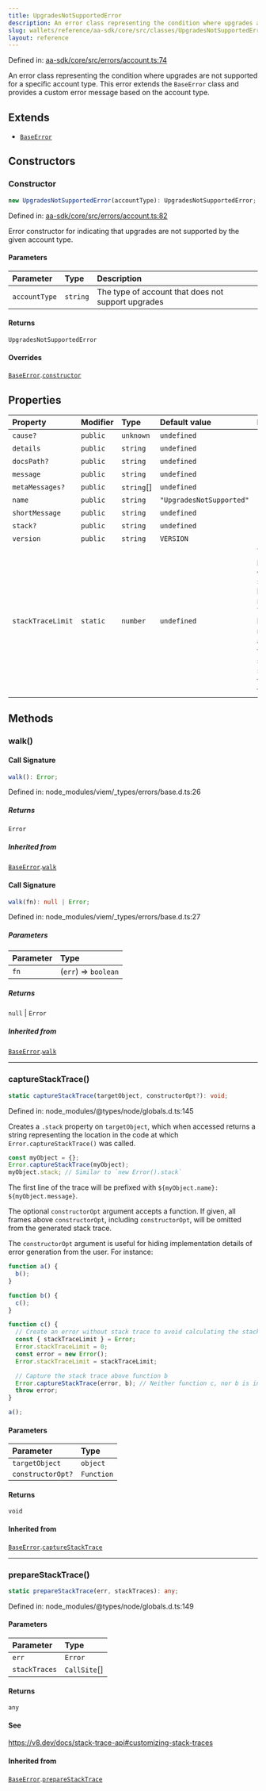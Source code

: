 ```yaml
---
title: UpgradesNotSupportedError
description: An error class representing the condition where upgrades are not supported for a specific account type. This error extends the `BaseError` class and provides a custom error message based on the account type.
slug: wallets/reference/aa-sdk/core/src/classes/UpgradesNotSupportedError
layout: reference
---
```


Defined in: [aa-sdk/core/src/errors/account.ts:74](https://github.com/alchemyplatform/aa-sdk/blob/49e74eee8606f480b200b4612d00d950da8a8742/aa-sdk/core/src/errors/account.ts#L74)

An error class representing the condition where upgrades are not supported for a specific account type. This error extends the `BaseError` class and provides a custom error message based on the account type.

## Extends

- [`BaseError`](BaseError.mdx)

## Constructors

### Constructor

```ts
new UpgradesNotSupportedError(accountType): UpgradesNotSupportedError;
```

Defined in: [aa-sdk/core/src/errors/account.ts:82](https://github.com/alchemyplatform/aa-sdk/blob/49e74eee8606f480b200b4612d00d950da8a8742/aa-sdk/core/src/errors/account.ts#L82)

Error constructor for indicating that upgrades are not supported by the given account type.

#### Parameters

| Parameter     | Type     | Description                                        |
| :------------ | :------- | :------------------------------------------------- |
| `accountType` | `string` | The type of account that does not support upgrades |

#### Returns

`UpgradesNotSupportedError`

#### Overrides

[`BaseError`](BaseError.mdx).[`constructor`](BaseError.mdx#constructor)

## Properties

| Property                                     | Modifier | Type        | Default value            | Description                                                                                                                                                                                                                                                                                                                                                                                                                                       | Overrides                                                                                                 | Inherited from                                                                  | Defined in                                                                                                                                                            |
| :------------------------------------------- | :------- | :---------- | :----------------------- | :------------------------------------------------------------------------------------------------------------------------------------------------------------------------------------------------------------------------------------------------------------------------------------------------------------------------------------------------------------------------------------------------------------------------------------------------ | :-------------------------------------------------------------------------------------------------------- | :------------------------------------------------------------------------------ | :-------------------------------------------------------------------------------------------------------------------------------------------------------------------- |
| <a id="cause" /> `cause?`                    | `public` | `unknown`   | `undefined`              | -                                                                                                                                                                                                                                                                                                                                                                                                                                                 | -                                                                                                         | [`BaseError`](BaseError.mdx).[`cause`](BaseError.mdx#cause)                     | node_modules/typescript/lib/lib.es2022.error.d.ts:26                                                                                                                  |
| <a id="details" /> `details`                 | `public` | `string`    | `undefined`              | -                                                                                                                                                                                                                                                                                                                                                                                                                                                 | -                                                                                                         | [`BaseError`](BaseError.mdx).[`details`](BaseError.mdx#details)                 | node_modules/viem/\_types/errors/base.d.ts:19                                                                                                                         |
| <a id="docspath" /> `docsPath?`              | `public` | `string`    | `undefined`              | -                                                                                                                                                                                                                                                                                                                                                                                                                                                 | -                                                                                                         | [`BaseError`](BaseError.mdx).[`docsPath`](BaseError.mdx#docspath)               | node_modules/viem/\_types/errors/base.d.ts:20                                                                                                                         |
| <a id="message" /> `message`                 | `public` | `string`    | `undefined`              | -                                                                                                                                                                                                                                                                                                                                                                                                                                                 | -                                                                                                         | [`BaseError`](BaseError.mdx).[`message`](BaseError.mdx#message)                 | node_modules/typescript/lib/lib.es5.d.ts:1077                                                                                                                         |
| <a id="metamessages" /> `metaMessages?`      | `public` | `string`\[] | `undefined`              | -                                                                                                                                                                                                                                                                                                                                                                                                                                                 | -                                                                                                         | [`BaseError`](BaseError.mdx).[`metaMessages`](BaseError.mdx#metamessages)       | node_modules/viem/\_types/errors/base.d.ts:21                                                                                                                         |
| <a id="name" /> `name`                       | `public` | `string`    | `"UpgradesNotSupported"` | -                                                                                                                                                                                                                                                                                                                                                                                                                                                 | [`WaitForUserOperationError`](WaitForUserOperationError.mdx).[`name`](WaitForUserOperationError.mdx#name) | -                                                                               | [aa-sdk/core/src/errors/account.ts:75](https://github.com/alchemyplatform/aa-sdk/blob/49e74eee8606f480b200b4612d00d950da8a8742/aa-sdk/core/src/errors/account.ts#L75) |
| <a id="shortmessage" /> `shortMessage`       | `public` | `string`    | `undefined`              | -                                                                                                                                                                                                                                                                                                                                                                                                                                                 | -                                                                                                         | [`BaseError`](BaseError.mdx).[`shortMessage`](BaseError.mdx#shortmessage)       | node_modules/viem/\_types/errors/base.d.ts:22                                                                                                                         |
| <a id="stack" /> `stack?`                    | `public` | `string`    | `undefined`              | -                                                                                                                                                                                                                                                                                                                                                                                                                                                 | -                                                                                                         | [`BaseError`](BaseError.mdx).[`stack`](BaseError.mdx#stack)                     | node_modules/typescript/lib/lib.es5.d.ts:1078                                                                                                                         |
| <a id="version" /> `version`                 | `public` | `string`    | `VERSION`                | -                                                                                                                                                                                                                                                                                                                                                                                                                                                 | -                                                                                                         | [`BaseError`](BaseError.mdx).[`version`](BaseError.mdx#version)                 | [aa-sdk/core/src/errors/base.ts:26](https://github.com/alchemyplatform/aa-sdk/blob/49e74eee8606f480b200b4612d00d950da8a8742/aa-sdk/core/src/errors/base.ts#L26)       |
| <a id="stacktracelimit" /> `stackTraceLimit` | `static` | `number`    | `undefined`              | The `Error.stackTraceLimit` property specifies the number of stack frames collected by a stack trace (whether generated by `new Error().stack` or `Error.captureStackTrace(obj)`). The default value is `10` but may be set to any valid JavaScript number. Changes will affect any stack trace captured _after_ the value has been changed. If set to a non-number value, or set to a negative number, stack traces will not capture any frames. | -                                                                                                         | [`BaseError`](BaseError.mdx).[`stackTraceLimit`](BaseError.mdx#stacktracelimit) | node_modules/@types/node/globals.d.ts:161                                                                                                                             |

## Methods

### walk()

#### Call Signature

```ts
walk(): Error;
```

Defined in: node_modules/viem/\_types/errors/base.d.ts:26

##### Returns

`Error`

##### Inherited from

[`BaseError`](BaseError.mdx).[`walk`](BaseError.mdx#walk)

#### Call Signature

```ts
walk(fn): null | Error;
```

Defined in: node_modules/viem/\_types/errors/base.d.ts:27

##### Parameters

| Parameter | Type                 |
| :-------- | :------------------- |
| `fn`      | (`err`) => `boolean` |

##### Returns

`null` | `Error`

##### Inherited from

[`BaseError`](BaseError.mdx).[`walk`](BaseError.mdx#walk)

---

### captureStackTrace()

```ts
static captureStackTrace(targetObject, constructorOpt?): void;
```

Defined in: node_modules/@types/node/globals.d.ts:145

Creates a `.stack` property on `targetObject`, which when accessed returns
a string representing the location in the code at which
`Error.captureStackTrace()` was called.

```js
const myObject = {};
Error.captureStackTrace(myObject);
myObject.stack; // Similar to `new Error().stack`
```

The first line of the trace will be prefixed with
`${myObject.name}: ${myObject.message}`.

The optional `constructorOpt` argument accepts a function. If given, all frames
above `constructorOpt`, including `constructorOpt`, will be omitted from the
generated stack trace.

The `constructorOpt` argument is useful for hiding implementation
details of error generation from the user. For instance:

```js
function a() {
  b();
}

function b() {
  c();
}

function c() {
  // Create an error without stack trace to avoid calculating the stack trace twice.
  const { stackTraceLimit } = Error;
  Error.stackTraceLimit = 0;
  const error = new Error();
  Error.stackTraceLimit = stackTraceLimit;

  // Capture the stack trace above function b
  Error.captureStackTrace(error, b); // Neither function c, nor b is included in the stack trace
  throw error;
}

a();
```

#### Parameters

| Parameter         | Type       |
| :---------------- | :--------- |
| `targetObject`    | `object`   |
| `constructorOpt?` | `Function` |

#### Returns

`void`

#### Inherited from

[`BaseError`](BaseError.mdx).[`captureStackTrace`](BaseError.mdx#capturestacktrace)

---

### prepareStackTrace()

```ts
static prepareStackTrace(err, stackTraces): any;
```

Defined in: node_modules/@types/node/globals.d.ts:149

#### Parameters

| Parameter     | Type          |
| :------------ | :------------ |
| `err`         | `Error`       |
| `stackTraces` | `CallSite`\[] |

#### Returns

`any`

#### See

https://v8.dev/docs/stack-trace-api#customizing-stack-traces

#### Inherited from

[`BaseError`](BaseError.mdx).[`prepareStackTrace`](BaseError.mdx#preparestacktrace)
